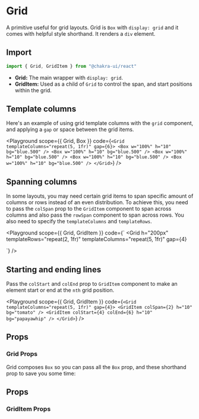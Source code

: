 

#  Grid

A primitive useful for grid layouts. Grid is `Box` with `display: grid` and it
comes with helpful style shorthand. It renders a `div` element.





## Import

```js
import { Grid, GridItem } from "@chakra-ui/react"
```

- **Grid:** The main wrapper with `display: grid`.
- **GridItem:** Used as a child of `Grid` to control the span, and start
  positions within the grid.

## Template columns

Here's an example of using grid template columns with the `grid` component, and
applying a `gap` or space between the grid items.

<Playground
scope={{ Grid, Box }}
code={`
<Grid templateColumns="repeat(5, 1fr)" gap={6}>
  <Box w="100%" h="10" bg="blue.500" />
  <Box w="100%" h="10" bg="blue.500" />
  <Box w="100%" h="10" bg="blue.500" />
  <Box w="100%" h="10" bg="blue.500" />
  <Box w="100%" h="10" bg="blue.500" />
</Grid>
`}
/>

## Spanning columns

In some layouts, you may need certain grid items to span specific amount of
columns or rows instead of an even distribution. To achieve this, you need to
pass the `colSpan` prop to the `GridItem` component to span across columns and
also pass the `rowSpan` component to span across rows. You also need to specify
the `templateColumns` and `templateRows`.

<Playground
scope={{ Grid, GridItem }}
code={`
<Grid
  h="200px"
  templateRows="repeat(2, 1fr)"
  templateColumns="repeat(5, 1fr)"
  gap={4}
>
  <GridItem rowSpan={2} colSpan={1} bg="tomato" />
  <GridItem colSpan={2} bg="papayawhip" />
  <GridItem colSpan={2} bg="papayawhip" />
  <GridItem colSpan={4} bg="tomato" />
</Grid>
`}
/>

## Starting and ending lines

Pass the `colStart` and `colEnd` prop to `GridItem` component to make an element
start or end at the `nth` grid position.

<Playground
scope={{ Grid, GridItem }}
code={`
<Grid templateColumns="repeat(5, 1fr)" gap={4}>
  <GridItem colSpan={2} h="10" bg="tomato" />
  <GridItem colStart={4} colEnd={6} h="10" bg="papayawhip" />
</Grid>
`}
/>

## Props

### Grid Props

Grid composes `Box` so you can pass all the `Box` prop, and these shorthand prop
to save you some time:

## Props

<PropsTable of="Grid" />

### GridItem Props

<PropsTable of="GridItem" />